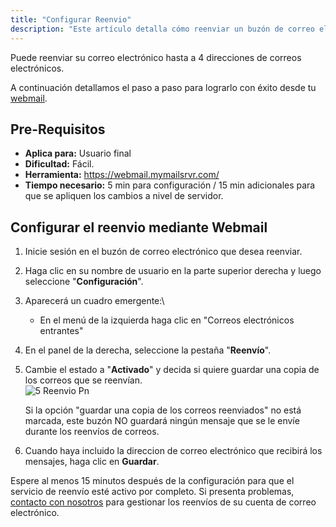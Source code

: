 ```yaml
---
title: "Configurar Reenvio"
description: "Este artículo detalla cómo reenviar un buzón de correo electrónico a otra dirección de correo electrónico"
---
```


Puede reenviar su correo electrónico hasta a 4 direcciones de correos electrónicos.

A continuación detallamos el paso a paso para lograrlo con éxito desde tu [webmail](/email/webmail).

## Pre-Requisitos

- **Aplica para:** Usuario final
- **Dificultad:** Fácil.
- **Herramienta:** https://webmail.mymailsrvr.com/
- **Tiempo necesario:** 5 min para configuración / 15 min adicionales para que se apliquen los cambios a nivel de servidor.

## Configurar el reenvio mediante Webmail

1. Inicie sesión en el buzón de correo electrónico que desea reenviar.
2. Haga clic en su nombre de usuario en la parte superior derecha y luego seleccione "**Configuración**".
3. Aparecerá un cuadro emergente:\
    - En el menú de la izquierda haga clic en "Correos electrónicos entrantes"
4. En el panel de la derecha, seleccione la pestaña "**Reenvío**".
5. Cambie el estado a "**Activado**" y decida si quiere guardar una copia de los correos que se reenvían.\
   ![5 Reenvio Pn](/images/5-reenvio.png)

   <Warning>
     Si la opción "guardar una copia de los correos reenviados" no está marcada, este buzón NO guardará ningún mensaje que se le envíe durante los reenvíos de correos.
   </Warning>
6. Cuando haya incluido la direccion de correo electrónico que recibirá los mensajes, haga clic en **Guardar**.

Espere al menos 15 minutos después de la configuración para que el servicio de reenvío esté activo por completo. Si presenta problemas, [contacto con nosotros](https://gellum.com/contacto) para gestionar los reenvíos de su cuenta de correo electrónico.